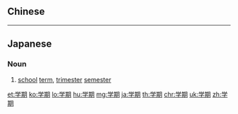 {{also|學期}}
==Chinese==
{{zh-see|學期}}

----

==Japanese==
{{ja-kanjitab|がく|k1=がっ|き|yomi=on}}

===Noun===
{{ja-noun|がっき|kyu=學期}}

# [[school]] [[term]], [[trimester]] [[semester]]

[[et:学期]]
[[ko:学期]]
[[lo:学期]]
[[hu:学期]]
[[mg:学期]]
[[ja:学期]]
[[th:学期]]
[[chr:学期]]
[[uk:学期]]
[[zh:学期]]
